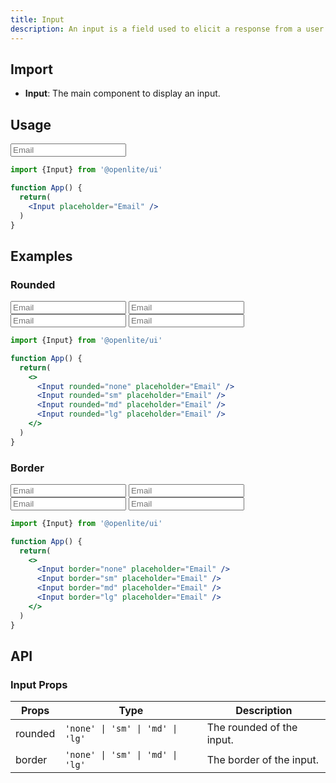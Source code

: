 ```yaml
---
title: Input
description: An input is a field used to elicit a response from a user.
---
```


## Import

- **Input**: The main component to display an input.

## Usage

<Input placeholder="Email" />

```jsx
import {Input} from '@openlite/ui'

function App() {
  return(
    <Input placeholder="Email" />
  )
}
```

## Examples

### Rounded

<div className='grid grid-cols-2 gap-4'>
  <Input rounded="none" placeholder="Email" />
  <Input rounded="sm" placeholder="Email" />
  <Input rounded="md" placeholder="Email" />
  <Input rounded="lg" placeholder="Email" />
</div>

```jsx
import {Input} from '@openlite/ui'

function App() {
  return(
    <>
      <Input rounded="none" placeholder="Email" />
      <Input rounded="sm" placeholder="Email" />
      <Input rounded="md" placeholder="Email" />
      <Input rounded="lg" placeholder="Email" />
    </>
  )
}
```

### Border

<div className='grid grid-cols-2 gap-4'>
  <Input border="none" placeholder="Email" />
  <Input border="sm" placeholder="Email" />
  <Input border="md" placeholder="Email" />
  <Input border="lg" placeholder="Email" />
</div>

```jsx
import {Input} from '@openlite/ui'

function App() {
  return(
    <>
      <Input border="none" placeholder="Email" />
      <Input border="sm" placeholder="Email" />
      <Input border="md" placeholder="Email" />
      <Input border="lg" placeholder="Email" />
    </>
  )
}
```

## API

### Input Props

| Props | Type | Description |
| ----- | ---- | ----------- |
| rounded | `'none' \| 'sm' \| 'md' \| 'lg' ` | The rounded of the input. |
| border | `'none' \| 'sm' \| 'md' \| 'lg' ` | The border of the input. |
